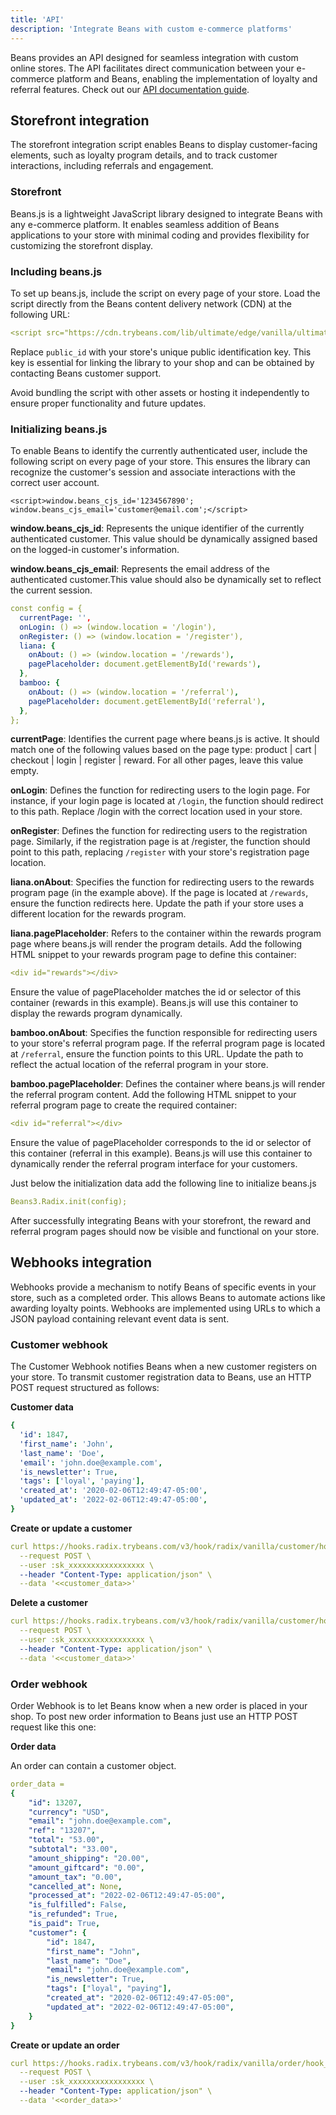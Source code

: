 ```yaml
---
title: 'API'
description: 'Integrate Beans with custom e-commerce platforms'
---
```


Beans provides an API designed for seamless integration with custom online stores. The API
facilitates direct communication between your e-commerce platform and Beans, enabling the
implementation of loyalty and referral features.
Check out our [API documentation guide](https://api.trybeans.com/v3/doc/).

## Storefront integration

The storefront integration script enables Beans to display customer-facing elements, such as
loyalty program details, and to track customer interactions, including referrals and
engagement.

### Storefront

Beans.js is a lightweight JavaScript library designed to integrate Beans with any e-commerce
platform. It enables seamless addition of Beans applications to your store with minimal coding
and provides flexibility for customizing the storefront display.

### Including beans.js

To set up beans.js, include the script on every page of your store. Load the script directly
from the Beans content delivery network (CDN) at the following URL:

```yaml
<script src="https://cdn.trybeans.com/lib/ultimate/edge/vanilla/ultimate.beans.js?shop=<<public_id>>"></script>
```

Replace `public_id` with your store's unique public identification key. This key is essential
for linking the library to your shop and can be obtained by contacting Beans customer support.

Avoid bundling the script with other assets or hosting it independently to ensure proper
functionality and future updates.

### Initializing beans.js

To enable Beans to identify the currently authenticated user, include the following script on
every page of your store. This ensures the library can recognize the customer's session and
associate interactions with the correct user account.

```
<script>window.beans_cjs_id='1234567890'; window.beans_cjs_email='customer@email.com';</script>
```

**window.beans_cjs_id**: Represents the unique identifier of the currently authenticated
customer. This value should be dynamically assigned based on the logged-in customer's
information.

**window.beans_cjs_email**: Represents the email address of the authenticated customer.This
value should also be dynamically set to reflect the current session.

```yaml
const config = {
  currentPage: '',
  onLogin: () => (window.location = '/login'),
  onRegister: () => (window.location = '/register'),
  liana: {
    onAbout: () => (window.location = '/rewards'),
    pagePlaceholder: document.getElementById('rewards'),
  },
  bamboo: {
    onAbout: () => (window.location = '/referral'),
    pagePlaceholder: document.getElementById('referral'),
  },
};
```

**currentPage**: Identifies the current page where beans.js is active. It should match one of
the following values based on the page type:
product | cart | checkout | login | register | reward.
For all other pages, leave this value empty.

**onLogin**: Defines the function for redirecting users to the login page. For instance, if
your login page is located at `/login`, the function should redirect to this path. Replace /login with the correct location used in your store.

**onRegister**: Defines the function for redirecting users to the registration page.
Similarly, if the registration page is at /register, the function should point to this path,
replacing `/register` with your store's registration page location.

**liana.onAbout**: Specifies the function for redirecting users to the rewards program page (in
the example above). If the page is located at `/rewards`, ensure the function redirects here.
Update the path if your store uses a different location for the rewards program.

**liana.pagePlaceholder**: Refers to the container within the rewards program page where
beans.js will render the program details. Add the following HTML snippet to your rewards
program page to define this container:

```yaml
<div id="rewards"></div>
```

Ensure the value of pagePlaceholder matches the id or selector of this container (rewards in
this example). Beans.js will use this container to display the rewards program dynamically.

**bamboo.onAbout**: Specifies the function responsible for redirecting users to your store's
referral program page. If the referral program page is located at `/referral`, ensure the
function points to this URL. Update the path to reflect the actual location of the referral
program in your store.

**bamboo.pagePlaceholder**: Defines the container where beans.js will render the referral program
content. Add the following HTML snippet to your referral program page to create the required
container:

```yaml
<div id="referral"></div>
```

Ensure the value of pagePlaceholder corresponds to the id or selector of this container
(referral in this example). Beans.js will use this container to dynamically render the
referral program interface for your customers.

Just below the initialization data add the following line to initialize beans.js

```yaml
Beans3.Radix.init(config);
```

After successfully integrating Beans with your storefront, the reward and referral program
pages should now be visible and functional on your store.

## Webhooks integration

Webhooks provide a mechanism to notify Beans of specific events in your store, such as a
completed order. This allows Beans to automate actions like awarding loyalty points. Webhooks
are implemented using URLs to which a JSON payload containing relevant event data is sent.

### Customer webhook

The Customer Webhook notifies Beans when a new customer registers on your store. To transmit
customer registration data to Beans, use an HTTP POST request structured as follows:

**Customer data**

```yaml
{
  'id': 1847,
  'first_name': 'John',
  'last_name': 'Doe',
  'email': 'john.doe@example.com',
  'is_newsletter': True,
  'tags': ['loyal', 'paying'],
  'created_at': '2020-02-06T12:49:47-05:00',
  'updated_at': '2022-02-06T12:49:47-05:00',
}
```

**Create or update a customer**

```yaml
curl https://hooks.radix.trybeans.com/v3/hook/radix/vanilla/customer/hook_created \
  --request POST \
  --user :sk_xxxxxxxxxxxxxxxxx \
  --header "Content-Type: application/json" \
  --data '<<customer_data>>'
```

**Delete a customer**

```yaml
curl https://hooks.radix.trybeans.com/v3/hook/radix/vanilla/customer/hook_deleted \
  --request POST \
  --user :sk_xxxxxxxxxxxxxxxxx \
  --header "Content-Type: application/json" \
  --data '<<customer_data>>'
```

### Order webhook

Order Webhook is to let Beans know when a new order is placed in your shop. To post new order
information to Beans just use an HTTP POST request like this one:

**Order data**

An order can contain a customer object.

```yaml
order_data =
{
    "id": 13207,
    "currency": "USD",
    "email": "john.doe@example.com",
    "ref": "13207",
    "total": "53.00",
    "subtotal": "33.00",
    "amount_shipping": "20.00",
    "amount_giftcard": "0.00",
    "amount_tax": "0.00",
    "cancelled_at": None,
    "processed_at": "2022-02-06T12:49:47-05:00",
    "is_fulfilled": False,
    "is_refunded": True,
    "is_paid": True,
    "customer": {
        "id": 1847,
        "first_name": "John",
        "last_name": "Doe",
        "email": "john.doe@example.com",
        "is_newsletter": True,
        "tags": ["loyal", "paying"],
        "created_at": "2020-02-06T12:49:47-05:00",
        "updated_at": "2022-02-06T12:49:47-05:00",
    }
}
```

**Create or update an order**

```yaml
curl https://hooks.radix.trybeans.com/v3/hook/radix/vanilla/order/hook_created \
  --request POST \
  --user :sk_xxxxxxxxxxxxxxxxx \
  --header "Content-Type: application/json" \
  --data '<<order_data>>'
```

